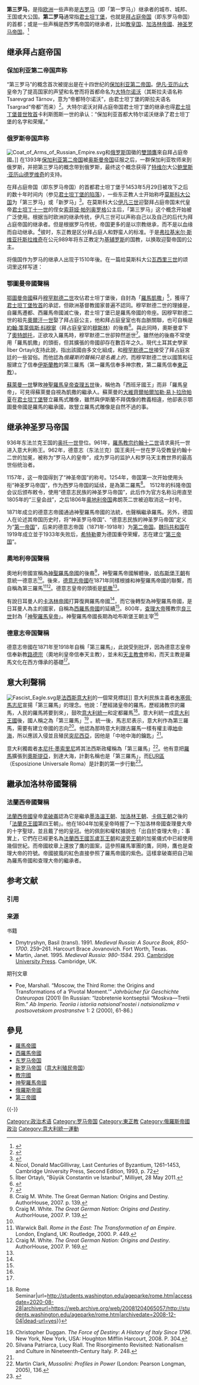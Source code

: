 
{{refimprove|time=2014-04-08T08:52:03+00:00}}

'''第三罗马'''，是指[[欧洲|欧洲]]一些声称是[[古罗马|古罗马]]（即「第一罗马」）继承者的城市、城邦、王国或大公国。'''第二罗马'''通常指[[君士坦丁堡|君士坦丁堡]]，也就是[[拜占庭帝国|拜占庭帝国]]（即东罗马帝国）的首都；或是一些声稱是西罗馬帝国的继承者，比如[[教皇国|教皇国]]、[[加洛林帝國|加洛林帝國]]、[[神圣罗马帝国|神圣罗马帝国]]。<ref>{{Cite web|title=Why do Russians call Moscow the Third Rome?|url=https://www.rbth.com/arts/history/2017/03/30/why-do-russians-call-moscow-the-third-rome_730921|accessdate=2019-07-26|date=2017-03-30|last=Yegorov|first=Oleg|work=www.rbth.com|language=en-US|archive-date=2019-08-06|archive-url=https://web.archive.org/web/20190806220353/https://www.rbth.com/arts/history/2017/03/30/why-do-russians-call-moscow-the-third-rome_730921|dead-url=no}}</ref>

==继承拜占庭帝国==
===保加利亚第二帝国声称===
“第三罗马”的概念首次被提出是在十四世纪的[[保加利亚第二帝国|保加利亚第二帝国]]。[[伊凡·亚历山大|伊凡·亚历山大]]皇帝为了提高国家的声望和名誉而将首都命名为[[大特尔诺沃|大特尔诺沃]]（其斯拉夫语名称Tsarevgrad Tǎrnov，意为“帝都特尔诺沃”，由君士坦丁堡的斯拉夫语名Tsargrad“帝都”而来）<ref>{{cite book|author=Ivan Duychev (Иван Дуйчев)|date=1972|title=Bulgarian Middle Ages (Българско средновековие) |location=Sofia|publisher=Наука и Изкуство|page=430}}</ref>。大特尔诺沃对拜占庭帝国君士坦丁堡的继承也得[[君士坦丁堡普世牧首|君士坦丁堡普世牧首]]卡利斯图斯一世的承认：“保加利亚首都大特尔诺沃继承了君士坦丁堡的名字和荣耀。”

===俄罗斯帝国声称===
[[File:Coat_of_Arms_of_Russian_Empire.svg|thumb]]和[[俄罗斯|俄罗斯]]国徽的[[雙頭鷹|雙頭鷹]]來自拜占庭帝國。]]
在1393年[[保加利亚第二帝国|保加利亚第二帝国]]被[[奥斯曼帝国|奥斯曼帝国]]征服之后，一群保加利亚牧师来到俄罗斯，并把第三罗马的概念带到俄罗斯，最终这个概念获得了[[特维尔|特维尔]]大公[[鲍里斯·亚历山德罗维奇|鲍里斯·亚历山德罗维奇]]的支持。

在拜占庭帝国（即东罗马帝国）的首都君士坦丁堡于1453年5月29日被攻下之后的数十年时间内（参见[[君士坦丁堡的陷落|君士坦丁堡的陷落]]），一些东正教人士开始称呼[[莫斯科大公国|莫斯科大公国]]为「第三罗马」或「新罗马」<ref>{{cite book |editor1-last = Parry |editor1-first = Ken |editor2-last = Melling |editor2-first = David |title = The Blackwell Dictionary of Eastern Christianity |publisher = Blackwell Publishing |year = 1999 |location = Malden, MA. |ISBN = 0-631-23203-6 |page = 490  }}</ref>。在莫斯科大公[[伊凡三世|伊凡三世]]迎娶拜占庭帝国末代皇帝[[君士坦丁十一世|君士坦丁十一世]]的侄女[[索菲娅·帕列奥罗格|索菲娅·帕列奥罗格]]公主后，「第三罗马」这个概念开始被广泛使用。根据当时欧洲的继承传统，伊凡三世可以声称自己以及自己的后代为拜占庭帝国的继承者。但是根据罗马传统，帝国更多的是以宗教继承，而不是以血缘而自动继承。<ref>Nicol, Donald MacGillivray, Last Centuries of Byzantium, 1261–1453, Cambridge University Press, Second Edition, 1993, p. 72</ref>彼时，东正教是区分拜占庭人和野蛮人的标准。于是[[弗拉基米爾一世·斯維亞托斯拉維奇|弗拉基米尔·斯维亚托斯拉维奇]]在公元989年将东正教定为[[基辅罗斯|基辅罗斯]]的国教，以换取迎娶帝国的公主。

将俄国作为罗马的继承人出现于1510年後。在一篇给莫斯科大公[[瓦西里三世|瓦西里三世]]的颂词里这样写道：

{{quote|“两个罗马倒下了，第三个站起来了，并且不会再有第四个。没人能取代您對基督的忠誠”
<ref>"Two Romes have fallen. The third stands. And there will be no fourth. No one shall replace your Christian Tsardom!"Donald Ostrowski 
Muscovy and the Mongols: Cross-Cultural Influences on the Steppe Frontier, 1304-1589，2002</ref>}}

===鄂圖曼帝國聲稱===
[[鄂圖曼帝國|鄂圖曼帝國]]蘇丹[[穆罕默德二世_(奧斯曼帝國)|穆罕默德二世]]攻佔君士坦丁堡後，自封為「[[羅馬帝國|羅馬]][[凱撒_(頭銜)|凱撒]]」<ref>İlber Ortaylı, "Büyük Constantin ve İstanbul", Milliyet, 28 May 2011.</ref>，獲得了[[君士坦丁堡牧首|君士坦丁堡牧首]]的承認，但歐洲基督教國家普遍不認同。穆罕默德二世的理據是，自羅馬遷都、西羅馬帝國滅亡後，君士坦丁堡已是羅馬帝國的帝座。因穆罕默德二世的祖先[[奧爾汗一世|奧爾汗一世]]娶了拜占庭公主，他和拜占庭皇室也有血脈關聯，也可自稱是[[約翰·策萊佩斯·科穆寧|約翰·策萊佩斯·科穆寧]]（拜占庭皇室的[[穆斯林|穆斯林]]）的後裔<ref name="Norwich 1995 413–416">{{Cite book| last = Norwich | first = John Julius | authorlink = John Julius Norwich  | year = 1995 | title = Byzantium:The Decline and Fall | pages = 81–82 | publisher = Alfred A. Knopf  | location = New York | isbn = 978-0-679-41650-0}}</ref>。與此同時，奧斯曼拿下了[[奧特朗托|奧特朗托]]，正欲攻入羅馬時，穆罕默德二世卻猝然逝世<ref>{{Cite web|title=How the 800 Martyrs of Otranto Saved Rome|url=http://www.catholic.com/thisrock/2008/0807fea2.asp|accessdate=2011-08-07|date=2008-08-07|last=Bunson|first=Matthew|work=Catholic Answers|archiveurl=https://web.archive.org/web/20110811221742/http://www.catholic.com/thisrock/2008/0807fea2.asp|archivedate=2011年8月11日|dead-url=yes}}</ref>。雖然他的後裔不常使用「羅馬凱撒」的頭銜，但其擴張的帝國卻存在數百年之久。現代土耳其史學家İlber Ortaylı支持此說，指出該國由多文化組成，和[[穆罕默德二世_(奥斯曼帝国)|穆罕默德二世]]接受了拜占庭宮廷的一些習俗。而他認為''俄羅斯的聲稱只是名義上的''，而穆罕默德二世以國策和征服建立了信奉[[伊斯蘭教|伊斯蘭教]]的第三羅馬（第一羅馬信奉多神宗教，第二羅馬信奉[[東正教|東正教]]）。

[[苏莱曼一世_(奥斯曼帝国)|蘇萊曼一世]]擊敗[[神聖羅馬皇帝|神聖羅馬皇帝]][[查理五世_(神圣罗马帝国)|查理五世]]後，稱他為「西班牙國王」而非「羅馬皇帝」，可見得蘇萊曼自視為凱撒的繼承人。蘇萊曼的[[大維齊爾|大維齊爾]][[帕爾加勒·易卜拉欣帕夏|帕爾加勒·易卜拉欣帕夏]]在[[君士坦丁堡|君士坦丁堡]]豎立羅馬式雕像，雖然與伊斯蘭不拜偶像的教義相違，他卻表示鄂圖曼帝國是羅馬的繼承國，故豎立羅馬式雕像是自然不過的事。

== 继承神圣罗马帝国 ==
936年东法兰克王国的[[奥托一世_(神圣罗马帝国)|奥托一世]]登位。961年，[[羅馬教宗|羅馬教宗]][[若望十二世|约翰十二世]]请求奥托一世进入意大利称王。962年，德意志（东法兰克）国王奥托一世在罗马受教皇约翰十二世的加冕，被称为“罗马人的皇帝”，成为罗马的监护人和罗马天主教世界的最高世俗统治者。

1157年，这一帝国得到了“神圣帝国”的称号。1254年，帝国第一次开始使用头衔“神圣罗马帝国”，作为西罗马帝国的延续，是為第二羅馬<ref>Craig M. White. The Great German Nation: Origins and Destiny. AuthorHouse, 2007. p. 139.</ref>。 1512年的科隆帝国会议后颁布敕令，使用“德意志民族的神圣罗马帝国”，此后作为官方名称沿用直至1805年的“三皇会战”，之后1806年[[奥地利帝国|奥地利帝国]]弗朗茨二世被迫取消这一封号。

1871年成立的德意志帝國通過神聖羅馬帝國的法統，也聲稱繼承羅馬。另外，德国人在论述其帝国历史时，将“神圣罗马帝国”、“德意志民族的神圣罗马帝国”定义为“[[神圣罗马帝国|第一帝国]]”，后来的德意志帝国（1871年-1918年）为[[德意志帝国|第二帝国]]。[[魏玛共和国|魏玛共和国]]在1919年成立並于1933年失败后，[[阿道夫·希特勒|希特勒]]要为德国重夺荣耀，志在建立“[[第三帝国|第三帝国]]”。

=== 奧地利帝国聲稱 ===
 {{multiple image
 |width = 150
 |footer = 兩個帝國都自稱為羅馬帝國繼承國。
 |image1 = Imperial Coat of Arms of the Empire of Austria (1815).svg
 |caption1 = 奧地利帝國
 |image2 = Wappen Deutsches Reich - Reichsadler 1889.svg
 |caption2 = 德意志帝國
 }}

奧地利帝國宣稱為[[神聖羅馬帝國|神聖羅馬帝國]]的後裔<ref name="Craig M. White 2007. P. 139">Craig M. White. ''The Great German Nation: Origins and Destiny''. AuthorHouse, 2007. P. 139.</ref>，神聖羅馬帝國解體後，[[哈布斯堡王朝|哈布斯堡王朝]]有意統一德意志<ref name="Craig M. White 2007. P. 139"/>。後來，[[德意志帝國|德意志帝國]]在1871年同樣根據和神聖羅馬帝國的聯繫，而自稱為第三羅馬<ref name="Warwick Ball 2000. P. 449">Warwick Ball. ''Rome in the East: The Transformation of an Empire''. London, England, UK: Routledge, 2000. P. 449.</ref><ref name="Craig M. White 2007. P. 169">Craig M. White. ''The Great German Nation: Origins and Destiny''. AuthorHouse, 2007. P. 169.</ref>。德意志皇帝的頭銜是[[凱撒_(德國)|凱撒]]<ref name="Warwick Ball 2000. P. 449"/>。

有說日耳曼人的[[加洛林王朝|卡洛林帝國]]打算復興羅馬帝國<ref name="Craig M. White 2007. P. 139"/>，而它後轉型為神聖羅馬帝國，是日耳曼人為主的國家，自稱為[[西羅馬帝國|西羅馬帝國]]的延續<ref name="Craig M. White 2007. P. 139"/>。800年，[[查理大帝|查理大帝]]獲教宗[[良三世|良三世]]封為「[[神聖羅馬皇帝|神聖羅馬皇帝]]」。神聖羅馬帝國長期為哈布斯堡王朝主宰<ref name="Craig M. White 2007. P. 139" />

=== 德意志帝国聲稱 ===

德意志帝國在1871年至1918年自稱「第三羅馬」，此說受到批評，因為德意志皇帝信奉新教[[信義宗|路德宗]]（奧地利皇帝信奉天主教），並未和[[天主教會|天主教會]]修和，而天主教是羅馬文化在西方傳承的基礎<ref name="Craig M. White 2007. P. 169" />。

== 意大利聲稱 ==
[[File:Fascist_Eagle.svg|right]]是[[法西斯意大利|法西斯意大利]]的一個常見標誌]]
意大利民族主義者[[朱塞佩·馬志尼|朱塞佩·馬志尼]]宣揚「第三羅馬」的理念。他說：「歷經諸皇帝的羅馬，歷經諸教宗的羅馬，人民的羅馬將要到來」，鼓吹[[意大利統一|意大利統一]]和定都羅馬<ref>{{Cite web|title=Webpage Template {{!}} Rome Seminar|url=http://students.washington.edu/ageparke/rome.htm|accessdate=2020-08-28|archiveurl=https://web.archive.org/web/20081204065057/http://students.washington.edu/ageparke/rome.htm|archivedate=2008-12-04|dead-url=yes}}</ref>。意大利統一成[[義大利王國_(1861年－1946年)|意大利王國]]後，國人稱之為「第三羅馬」<ref>Christopher Duggan. ''The Force of Destiny: A History of Italy Since 1796''. New York, New York, USA: Houghton Mifflin Harcourt, 2008. P. 304.</ref> 。統一後，馬志尼表示，意大利作為第三羅馬，需要有建立帝國的志向<ref name="Silvana Patriarca P. 248">Silvana Patriarca, Lucy Riall. The Risorgimento Revisited: Nationalism and Culture in Nineteenth-Century Italy. P. 248.</ref>。他認為那時意大利跟古羅馬一樣有權主導[[地中海|地中海]]，所以應該入侵並且殖民[[突尼西亞|突尼西亞]]，因他是「中地中海的鑰匙」<ref name="Silvana Patriarca P. 248"/>。

意大利獨裁者[[本尼托·墨索里尼|本尼托·墨索里尼]]將其法西斯政權稱為「第三羅馬」<ref>Martin Clark, ''Mussolini: Profiles in Power'' (London: Pearson Longman, 2005), 136.</ref>。他有意把[[羅馬|羅馬]]擴張到[[奧斯提亞|奧斯提亞]]，到達大海，計劃名稱也是「第三羅馬」，而[[EUR區|EUR區]]（Esposizione Universale Roma）是計劃的第一步行動<ref>{{Cite web|title=Discorso 31 dicembre 1925|url=http://www.fascismoeliberta.net/kf/Discorso31dicembre1925.htm|accessdate=2020-08-28|publisher=SSKF - I DISCORSI DEL DUCE DEL FASCISMO BENITO MUSSOLINI|archiveurl=https://web.archive.org/web/20040624114143/http://www.fascismoeliberta.net/kf/Discorso31dicembre1925.htm|archivedate=2004-06-24|dead-url=yes}}</ref>。

== 繼承加洛林帝國聲稱 ==
=== 法蘭西帝國聲稱 ===

[[法蘭西帝國|法蘭西帝國]]皇帝[[拿破崙|拿破崙]]認為它是繼承[[墨洛溫王朝|墨洛溫王朝]]、[[加洛林王朝|加洛林王朝]]、[[卡佩王朝|卡佩王朝]]之後的「[[法蘭克王國|法蘭克王國]]第四王朝」。他在1804年加冕皇帝時握了一下加洛林帝國查理曼大帝的十字聖球，並且戴了他的皇冠。他的佩劍和權杖據說也「出自於查理大帝」：事實上，它們在已經更名為[[法蘭西王國|法蘭西王國]][[瓦盧瓦王朝|瓦盧瓦王朝]]和[[波旁王朝|波旁王朝]]的加冕儀式中已經使用幾個世紀。而帝國紋章上還放了鷹的圖案，這參照羅馬軍團的鷹，同時，鷹也是查理大帝的符號。帝國披風的紅色直接參照了羅馬帝國的紫色。這樣拿破崙把自己喻為羅馬帝國和查理大帝的繼承者。

== 参考文献 ==
=== 引用 ===
{{Reflist|30em}}

=== 来源 ===
{{refbegin}}
; 书籍
* Dmytryshyn, Basil (transl). 1991. ''Medieval Russia: A Source Book, 850-1700''. 259–261. Harcourt Brace Jovanovich. Fort Worth, Texas.
* Martin, Janet. 1995. ''Medieval Russia: 980-1584''. 293. [[Cambridge_University_Press|Cambridge University Press]]. Cambridge, UK.

; 期刊文章
* Poe, Marshall. “Moscow, the Third Rome: the Origins and Transformations of a ‘Pivotal Moment.’” ''Jahrbücher für Geschichte Osteuropas '' (2001) (In Russian: “Izobretenie kontseptsii “Moskva—Tretii Rim.” ''Ab Imperio. Teoriia i istoriia natsional’nostei i natsionalizma v postsovetskom prostranstve'' 1: 2 (2000), 61-86.)
{{refend}}

== 參見 ==
{{Portal|古罗马|历史|国际关系|政治}}
* [[羅馬帝國|羅馬帝國]]
* [[西羅馬帝國|西羅馬帝國]]
* [[东罗马帝国|东罗马帝国]]
* [[新罗马帝国|新罗马帝国]]（[[意大利殖民帝国|意大利殖民帝国]]）
* [[教宗國|教宗國]]
* [[神聖羅馬帝國|神聖羅馬帝國]]
* [[俄羅斯帝國|俄羅斯帝國]]
* [[第三帝國|第三帝國]]

{{-}}
{{罗马皇帝}}
{{拜占庭帝国主题}}
{{例外论}}
{{Authority control}}

[[Category:政治术语|Category:政治术语]]
[[Category:罗马帝国|Category:罗马帝国]]
[[Category:東正教|Category:東正教]]
[[Category:俄羅斯帝國政治|Category:俄羅斯帝國政治]]
[[Category:意大利統一運動|Category:意大利統一運動]]